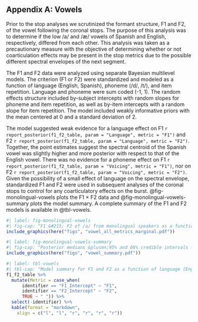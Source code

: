 
## Appendix A: Vowels

Prior to the stop analyses we scrutinized the formant structure, F1 and F2, of  the vowel following the coronal stops.
The purpose of this analysis was to determine if the low /a/ and /&aelig;/ vowels of Spanish and English, respectively, differed from each other.
This analysis was taken as a precautionary measure with the objective of determining whether or not coarticulation effects may be present in the stop metrics due to the possible different spectral envelopes of the next segment.

The F1 and F2 data were analyzed using separate Bayesian multilevel models.
The criterion (F1 or F2) were standardized and modeled as a function of language (English, Spanish), phoneme (/d/, /t/), and item repetition.
Language and phoneme were sum coded (-1, 1). 
The random effects structure included by-subject intercepts with random slopes for phoneme and item repetition, as well as by-item intercepts with a random slope for item repetition. 
The model included weakly informative priors with the mean centered at 0 and a standard deviation of 2.

The model suggested weak evidence for a language effect on F1 `r report_posterior(f1_f2_table, param = "Language", metric = "F1")` and F2
`r report_posterior(f1_f2_table, param = "Language", metric = "F2")`. 
Together, the point estimates suggest the spectral centroid of the Spanish vowel was slightly higher and more posterior with respect to that of the English vowel.
There was no evidence for a phoneme effect on F1 `r report_posterior(f1_f2_table, param = "Voicing", metric = "F1")`, nor on F2 `r report_posterior(f1_f2_table, param = "Voicing", metric = "F2")`.
Given the possibility of a small effect of language on the spectral envelope,  standardized F1 and F2 were used in subsequent analyses of the coronal stops to control for any coarticulatory effects on the burst.
@fig-monolingual-vowels plots the F1 &#215; F2 data and @fig-monolingual-vowels-summary plots the model summary. 
A complete summary of the F1 and F2 models is available in @tbl-vowels.

```r
#| label: fig-monolingual-vowels
#| fig-cap: "F1 &#215; F2 of /a/ from monolingual speakers as a function of language (English, Spanish). Transparent points represent raw data. Solid points indicate posterior means &plusmn;95% and 80% credible intervals."
include_graphics(here("figs", "vowel_all_metrics_marginal.pdf"))
```

```r
#| label: fig-monolingual-vowels-summary
#| fig-cap: "Posterior medians &plusmn;95% and 66% credible intervals for F1 and F2 from monolingual speaker data."
include_graphics(here("figs", "vowel_summary.pdf"))
```



```r
#| label: tbl-vowels
#| tbl-cap: "Model summary for F1 and F2 as a function of language (English, Spanish), phoneme (/d/, /t/), and item repetition for monolingual data. The percentage of the HDI contained within the ROPE is based on an effect size of &plusmn;0.1. {#tbl-vowels}"
f1_f2_table %>% 
  mutate(Metric = case_when(
      identifier == "F1_Intercept" ~ "F1", 
      identifier == "F2_Intercept" ~ "F2", 
      TRUE ~ " ")) %>% 
  select(-identifier) %>% 
  kable(format = "markdown", 
    align = c("l", "l", "r", "r", "r", "r"))
```
